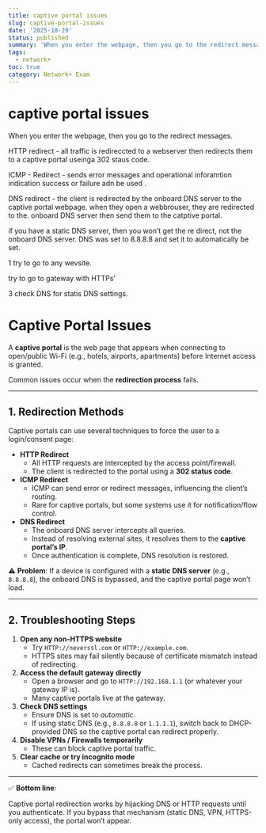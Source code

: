 ```yaml
---
title: captive portal issues
slug: captive-portal-issues
date: '2025-10-29'
status: published
summary: 'When you enter the webpage, then you go to the redirect messages.'
tags:
  - network+
toc: true
category: Network+ Exam
---
```


# captive portal issues

When you enter the webpage, then you go to the redirect messages. 

HTTP redirect - all traffic is redireccted to a webserver then redirects them to a captive portal useinga 302 staus code. 

ICMP - Redirect - sends error messages and operational inforamtion indication success or failure adn be used . 

DNS redirect - the client is redirected by the onboard DNS server to the captive portal webpage. when they open a webbrouser, they are redirected to the. onboard DNS server then send them to the catptive portal. 

if you have a static DNS server, then you won’t get the re direct, not the onboard DNS server. DNS was set to 8.8.8.8 and set it to automatically be set. 

1 try to go to any wevsite. 

try to go to gateway with HTTPs’

3 check DNS for statis DNS settings. 

# Captive Portal Issues

A **captive portal** is the web page that appears when connecting to open/public Wi-Fi (e.g., hotels, airports, apartments) before Internet access is granted.

Common issues occur when the **redirection process** fails.

---

## 1. Redirection Methods

Captive portals can use several techniques to force the user to a login/consent page:

- **HTTP Redirect**
    - All HTTP requests are intercepted by the access point/firewall.
    - The client is redirected to the portal using a **302 status code**.
- **ICMP Redirect**
    - ICMP can send error or redirect messages, influencing the client’s routing.
    - Rare for captive portals, but some systems use it for notification/flow control.
- **DNS Redirect**
    - The onboard DNS server intercepts all queries.
    - Instead of resolving external sites, it resolves them to the **captive portal’s IP**.
    - Once authentication is complete, DNS resolution is restored.

⚠️ **Problem**: If a device is configured with a **static DNS server** (e.g., `8.8.8.8`), the onboard DNS is bypassed, and the captive portal page won’t load.

---

## 2. Troubleshooting Steps

1. **Open any non-HTTPS website**
    - Try `HTTP://neverssl.com` or `HTTP://example.com`.
    - HTTPS sites may fail silently because of certificate mismatch instead of redirecting.
2. **Access the default gateway directly**
    - Open a browser and go to `HTTP://192.168.1.1` (or whatever your gateway IP is).
    - Many captive portals live at the gateway.
3. **Check DNS settings**
    - Ensure DNS is set to *automatic*.
    - If using static DNS (e.g., `8.8.8.8` or `1.1.1.1`), switch back to DHCP-provided DNS so the captive portal can redirect properly.
4. **Disable VPNs / Firewalls temporarily**
    - These can block captive portal traffic.
5. **Clear cache or try incognito mode**
    - Cached redirects can sometimes break the process.

---

✅ **Bottom line**:

Captive portal redirection works by hijacking DNS or HTTP requests until you authenticate. If you bypass that mechanism (static DNS, VPN, HTTPS-only access), the portal won’t appear.
